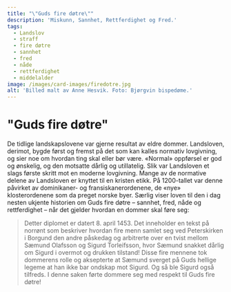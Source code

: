 ```yaml
---
title: "\"Guds fire døtre\""
description: 'Miskunn, Sannhet, Rettferdighet og Fred.'
tags:
  - Landslov
  - straff
  - fire døtre
  - sannhet
  - fred
  - nåde
  - rettferdighet
  - middelalder
image: /images/card-images/firedotre.jpg
alt: 'Billed malt av Anne Hesvik. Foto: Bjørgvin bispedøme.'
---
```




# "Guds fire døtre"




<Container stil="initial side">
    De tidlige landskapslovene var gjerne resultat av eldre dommer. 
    Landsloven, derimot, bygde først og fremst på det som kan kalles normativ lovgivning, og sier noe om hvordan ting skal eller bør være. 
    «Normal» oppførsel er god og ønskelig, og den motsatte dårlig og utillatelig. 
    Slik var Landsloven et slags første skritt mot en moderne lovgivning. 
    Mange av de normative delene av Landsloven er knyttet til en kristen etikk. 
    På 1200-tallet var denne påvirket av dominikaner- og fransiskanerordenene, de «nye» klosterordenene som da preget norske byer. 
    Særlig viser loven til den i dag nesten ukjente historien om Guds fire døtre – sannhet, fred, nåde og rettferdighet – når det gjelder hvordan en dommer skal føre seg: 
</Container>

<Blockquote
    quote='«De fire søstrene er Miskunn, Sannhet, Rettferdighet og Fredsommelighet. 
        Miskunn plikter å påse at det ikke kommer vondskap eller hat i dommer. 
        Sannhet skal passe på at løgn ikke blir båret fram. 
        Rettferdighet plikter å påse at urett ikke gjør skade på rettferdige dommer. 
        Fredsommelighet plikter å påse at ingen blir idømt en hard fellende dom med vrede, inntil rett dom faller.»' 
    footer='Mannhelgebolken, kapitel 18' />



<Work id="ubb-diplom-0130" marcus="https://marcus.uib.no/instance/charter/ubb-diplom-0130.html">
Detter diplomet er datert 8. april 1453. Det inneholder en tekst på norrønt som beskriver hvordan fire menn samlet seg ved Peterskirken i Borgund den andre påskedag og arbitrerte over en tvist mellom Sæmund Olafsson og Sigurd Torleifsson, hvor Sæmund snakket dårlig om Sigurd i overmot og drukken tilstand! Disse fire mennene tok dommerens rolle og aksepterte at Sæmund sverget på Guds hellige legeme at han ikke bar ondskap mot Sigurd. Og så ble Sigurd også tilfreds. I denne saken førte dommere seg med respekt til Guds fire døtre! 
</Work>

